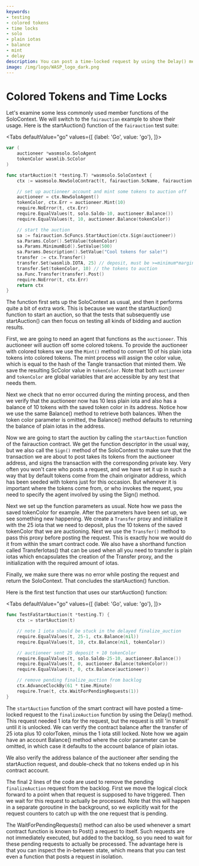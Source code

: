 ```yaml
---
keywords:
- testing
- colored tokens
- time locks
- solo
- plain iotas
- balance
- mint
- delay
description: You can post a time-locked request by using the Delay() method. You can convert plan tokens to colored tokens using the Mint() method.
image: /img/logo/WASP_logo_dark.png
---
```


# Colored Tokens and Time Locks

Let's examine some less commonly used member functions of the SoloContext. We will switch
to the `fairauction` example to show their usage. Here is the startAuction() function of
the `fairauction` test suite:

<Tabs defaultValue="go"
      values={[
          {label: 'Go', value: 'go'},
      ]}>

<TabItem value="go">

```go
var (
    auctioneer *wasmsolo.SoloAgent
    tokenColor wasmlib.ScColor
)

func startAuction(t *testing.T) *wasmsolo.SoloContext {
    ctx := wasmsolo.NewSoloContract(t, fairauction.ScName, fairauction.OnLoad)

    // set up auctioneer account and mint some tokens to auction off
    auctioneer = ctx.NewSoloAgent()
    tokenColor, ctx.Err = auctioneer.Mint(10)
    require.NoError(t, ctx.Err)
    require.EqualValues(t, solo.Saldo-10, auctioneer.Balance())
    require.EqualValues(t, 10, auctioneer.Balance(tokenColor))

    // start the auction
    sa := fairauction.ScFuncs.StartAuction(ctx.Sign(auctioneer))
    sa.Params.Color().SetValue(tokenColor)
    sa.Params.MinimumBid().SetValue(500)
    sa.Params.Description().SetValue("Cool tokens for sale!")
    transfer := ctx.Transfer()
    transfer.Set(wasmlib.IOTA, 25) // deposit, must be >=minimum*margin
    transfer.Set(tokenColor, 10) // the tokens to auction
    sa.Func.Transfer(transfer).Post()
    require.NoError(t, ctx.Err)
    return ctx
}
```

</TabItem>
</Tabs>

The function first sets up the SoloContext as usual, and then it performs quite a bit of
extra work. This is because we want the startAuction() function to start an auction, so
that the tests that subsequently use startAuction() can then focus on testing all kinds of
bidding and auction results.

First, we are going to need an agent that functions as the `auctioneer`. This auctioneer
will auction off some colored tokens. To provide the auctioneer with colored tokens we use
the `Mint()` method to convert 10 of his plain iota tokens into colored tokens. The mint
process will assign the color value, which is equal to the hash of the Tangle transaction
that minted them. We save the resulting ScColor value in `tokenColor`. Note that both
`auctioneer` and `tokenColor` are global variables that are accessible by any test that
needs them.

Next we check that no error occurred during the minting process, and then we verify that
the auctioneer now has 10 less plain iota and also has a balance of 10 tokens with the
saved token color in its address. Notice how we use the same Balance() method to retrieve
both balances. When the token color parameter is omitted, the Balance() method defaults to
returning the balance of plain iotas in the address.

Now we are going to start the auction by calling the `startAuction` function of the
fairauction contract. We get the function descriptor in the usual way, but we also call
the `Sign()` method of the SoloContext to make sure that the transaction we are about to
post takes its tokens from the auctioneer address, and signs the transaction with the
corresponding private key. Very often you won't care who posts a request, and we have set
it up in such a way that by default tokens come from the chain originator address,
which has been seeded with tokens just for this occasion. But whenever it is important
where the tokens come from, or who invokes the request, you need to specify the agent
involved by using the Sign() method.

Next we set up the function parameters as usual. Note how we pass the saved tokenColor for
example. After the parameters have been set up, we see something new happening. We create
a `Transfer` proxy and initialize it with the 25 iota that we need to deposit, plus the 10
tokens of the saved tokenColor that we are auctioning. Next we use the `Transfer()` method
to pass this proxy before posting the request. This is exactly how we would do it from
within the smart contract code. We also have a shorthand function called TransferIotas()
that can be used when all you need to transfer is plain iotas which encapsulates the
creation of the Transfer proxy, and the initialization with the required amount of iotas.

Finally, we make sure there was no error while posting the request and return the
SoloContext. That concludes the startAuction() function.

Here is the first test function that uses our startAuction() function:

<Tabs defaultValue="go"
      values={[
          {label: 'Go', value: 'go'},
      ]}>

<TabItem value="go">

```go
func TestFaStartAuction(t *testing.T) {
    ctx := startAuction(t)

    // note 1 iota should be stuck in the delayed finalize_auction
    require.EqualValues(t, 25-1, ctx.Balance(nil))
    require.EqualValues(t, 10, ctx.Balance(nil, tokenColor))

    // auctioneer sent 25 deposit + 10 tokenColor
    require.EqualValues(t, solo.Saldo-25-10, auctioneer.Balance())
    require.EqualValues(t, 0, auctioneer.Balance(tokenColor))
    require.EqualValues(t, 0, ctx.Balance(auctioneer))

    // remove pending finalize_auction from backlog
    ctx.AdvanceClockBy(61 * time.Minute)
    require.True(t, ctx.WaitForPendingRequests(1))
}
```

</TabItem>
</Tabs>

The `startAuction` function of the smart contract will have posted a time-locked request
to the `finalizeAuction` function by using the Delay() method. This request needed 1 iota
for the request, but the request is still 'in transit' until it is unlocked. We can verify
the contract balance after the transfer of 25 iota plus 10 colorToken, minus the 1 iota
still locked. Note how we again have an account Balance() method where the color parameter
can be omitted, in which case it defaults to the account balance of plain iotas.

We also verify the address balance of the auctioneer after sending the startAuction
request, and double-check that no tokens ended up in his contract account.

The final 2 lines of the code are used to remove the pending `finalizeAuction` request
from the backlog. First we move the logical clock forward to a point when that request is
supposed to have triggered. Then we wait for this request to actually be processed. Note
that this will happen in a separate goroutine in the background, so we explicitly wait for
the request counters to catch up with the one request that is pending.

The WaitForPendingRequests() method can also be used whenever a smart contract function is
known to Post() a request to itself. Such requests are not immediately executed, but added
to the backlog, so you need to wait for these pending requests to actually be processed.
The advantage here is that you can inspect the in-between state, which means that you can
test even a function that posts a request in isolation.
